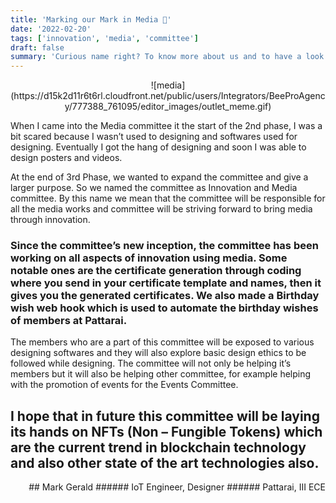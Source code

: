 ```yaml
---
title: 'Marking our Mark in Media 🎥'
date: '2022-02-20'
tags: ['innovation', 'media', 'committee']
draft: false
summary: 'Curious name right? To know more about us and to have a look at what we did Innovative and how we attracted you through the media, click here.'
---
```


<div align="center">
  ![media](https://d15k2d11r6t6rl.cloudfront.net/public/users/Integrators/BeeProAgency/777388_761095/editor_images/outlet_meme.gif)
</div>

When I came into the Media committee it the start of the 2nd phase, I was a bit scared because I wasn’t used to designing and softwares used for designing. Eventually I got the hang of designing and soon I was able to design posters and videos.

At the end of 3rd Phase, we wanted to expand the committee and give a larger purpose. So we named the committee as Innovation and Media committee. By this name we mean that the committee will be responsible for all the media works and committee will be striving forward to bring media through innovation.

### Since the committee’s new inception, the committee has been working on all aspects of innovation using media. Some notable ones are the certificate generation through coding where you send in your certificate template and names, then it gives you the generated certificates. We also made a Birthday wish web hook which is used to automate the birthday wishes of members at Pattarai.

The members who are a part of this committee will be exposed to various designing softwares and they will also explore basic design ethics to be followed while designing. The committee will not only be helping it’s members but it will also be helping other committee, for example helping with the promotion of events for the Events Committee.

## I hope that in future this committee will be laying its hands on NFTs (Non – Fungible Tokens) which are the current trend in blockchain technology and also other state of the art technologies also.

<div align="right">
## Mark Gerald
###### IoT Engineer, Designer
###### Pattarai, III ECE

</div>
